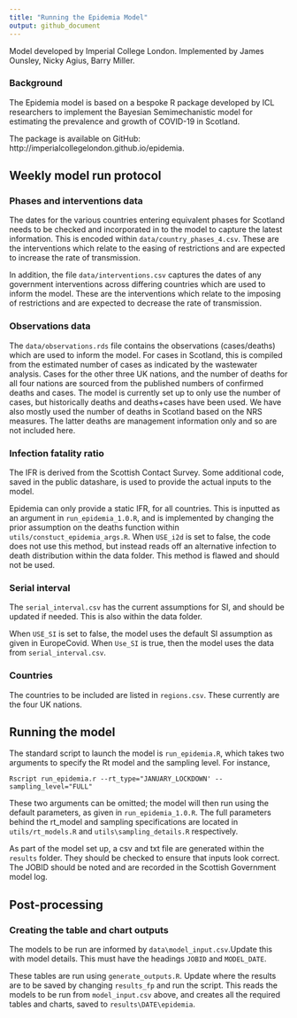 ```yaml
---
title: "Running the Epidemia Model"
output: github_document
---
```


Model developed by Imperial College London. Implemented by James Ounsley, Nicky Agius, Barry Miller.

### Background

The Epidemia model is based on a bespoke R package developed by ICL researchers to implement the Bayesian Semimechanistic model for estimating the prevalence and growth of COVID-19 in Scotland.

The package is available on GitHub: http://imperialcollegelondon.github.io/epidemia.

## Weekly model run protocol

### Phases and interventions data

The dates for the various countries entering equivalent phases for Scotland needs to be checked and incorporated in to the model to capture the latest information. This is encoded within `data/country_phases_4.csv`. These are the interventions which relate to the easing of restrictions and are expected to increase the rate of transmission.

In addition, the file `data/interventions.csv` captures the dates of any government interventions across differing countries which are used to inform the model. These are the interventions which relate to the imposing of restrictions and are expected to decrease the rate of transmission.

### Observations data

The `data/observations.rds` file contains the observations (cases/deaths) which are used to inform the model. For cases in Scotland, this is compiled from the estimated number of cases as indicated by the wastewater analysis. Cases for the other three UK nations, and the number of deaths for all four nations are sourced from the published numbers of confirmed deaths and cases. The model is currently set up to only use the number of cases, but historically deaths and deaths+cases have been used. We have also mostly used the number of deaths in Scotland based on the NRS measures. The latter deaths are management information only and so are not included here. 

### Infection fatality ratio

The IFR is derived from the Scottish Contact Survey. Some additional code, saved in the public datashare, is used to provide the actual inputs to the model. 

Epidemia can only provide a static IFR, for all countries. This is inputted as an argument in `run_epidemia_1.0.R`, and is implemented by changing the prior assumption on the deaths function within `utils/constuct_epidemia_args.R`. 
When `USE_i2d` is set to false, the code does not use this method, but instead reads off an alternative infection to death distribution within the data folder. This method is flawed and should not be used.

### Serial interval

The `serial_interval.csv` has the current assumptions for SI, and should be updated if needed. This is also within the data folder.

When `USE_SI` is set to false, the model uses the default SI assumption as given in EuropeCovid. When `Use_SI` is true, then the model uses the data from `serial_interval.csv`. 

### Countries

The countries to be included are listed in `regions.csv`. These currently are the four UK nations.

## Running the model

The standard script to launch the model is `run_epidemia.R`, which takes two arguments to specify the Rt model and the sampling level.  For instance,

`Rscript run_epidemia.r --rt_type="JANUARY_LOCKDOWN' --sampling_level="FULL"`

These two arguments can be omitted; the model will then run using the default parameters, as given in `run_epidemia_1.0.R`. The full parameters behind the rt_model and sampling specifications are located in `utils/rt_models.R` and `utils\sampling_details.R` respectively.

As part of the model set up, a csv and txt file are generated within the `results` folder. They should be checked to ensure that inputs look correct. The JOBID should be noted and are recorded in the Scottish Government model log.

## Post-processing

### Creating the table and chart outputs
The models to be run are informed by `data\model_input.csv`.Update this with model details. This must have the headings `JOBID` and `MODEL_DATE`. 

These tables are run using `generate_outputs.R`. Update where the results are to be saved by changing `results_fp` and run the script. This reads the models to be run from `model_input.csv` above, and creates all the required tables and charts, saved to `results\DATE\epidemia`.